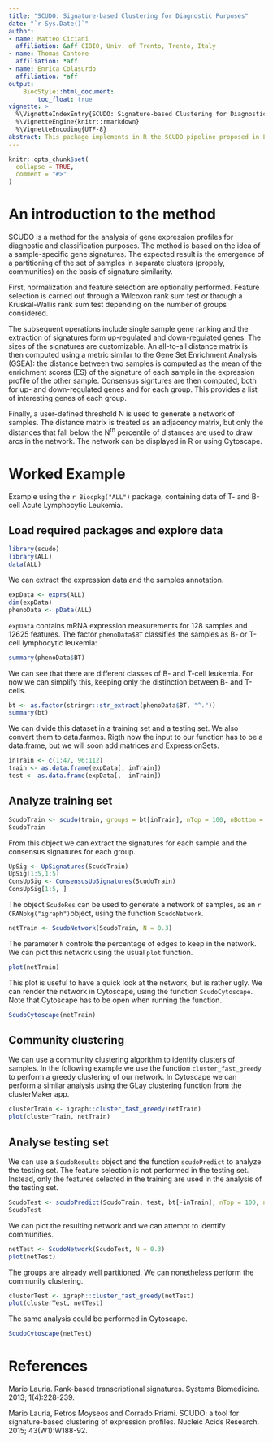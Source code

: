 ```yaml
---
title: "SCUDO: Signature-based Clustering for Diagnostic Purposes"
date: "`r Sys.Date()`"
author:
- name: Matteo Ciciani
  affiliation: &aff CIBIO, Univ. of Trento, Trento, Italy
- name: Thomas Cantore
  affiliation: *aff
- name: Enrica Colasurdo
  affiliation: *aff
output:
    BiocStyle::html_document:
        toc_float: true
vignette: >
  %\VignetteIndexEntry{SCUDO: Signature-based Clustering for Diagnostic Purposes}
  %\VignetteEngine{knitr::rmarkdown}
  %\VignetteEncoding{UTF-8}
abstract: This package implements in R the SCUDO pipeline proposed in Lauria (2013) and Lauria, Moyseos, Priami (2015).
---
```


```r
knitr::opts_chunk$set(
  collapse = TRUE,
  comment = "#>"
)
```

# An introduction to the method

SCUDO is a method for the analysis of gene expression profiles for diagnostic and classification purposes. The method is based on the idea of a sample-specific gene signatures. The expected result is the emergence of a partitioning of the set of samples in separate clusters (propely, communities) on the basis of signature similarity.

First, normalization and feature selection are optionally performed. Feature selection is carried out through a Wilcoxon rank sum test or through a Kruskal-Wallis rank sum test depending on the number of groups considered.

The subsequent operations include single sample gene ranking and the extraction of signatures form up-regulated and down-regulated genes. The sizes of the signatures are customizable. An all-to-all distance matrix is then computed using a metric similar to the Gene Set Enrichment Analysis (GSEA): the distance between two samples is computed as the mean of the enrichment scores (ES) of the signature of each sample in the expression profile of the other sample. Consensus signtures are then computed, both for up- and down-regulated genes and for each group. This provides a list of interesting genes of each group.

Finally, a user-defined threshold N is used to generate a network of samples. The distance matrix is treated as an adjacency matrix, but only the distances that fall below the N^th^ percentile of distances are used to draw arcs in the network. The network can be displayed in R or using Cytoscape. 

# Worked Example

Example using the `r Biocpkg("ALL")` package, containing data of T- and B-cell Acute Lymphocytic Leukemia.

## Load required packages and explore data

```r
library(scudo)
library(ALL)
data(ALL)
```

We can extract the expression data and the samples annotation.

```r
expData <- exprs(ALL)
dim(expData)
phenoData <- pData(ALL)
```

`expData` contains mRNA expression measurements for 128 samples and 12625 features. The factor `phenoData$BT` classifies the samples as B- or T-cell lymphocytic leukemia:

```r
summary(phenoData$BT)
```

We can see that there are different classes of B- and T-cell leukemia. For now we can simplify this, keeping only the distinction between B- and T-cells.

```r
bt <- as.factor(stringr::str_extract(phenoData$BT, "^."))
summary(bt)
```

We can divide this dataset in a training set and a testing set. We also convert them to data.farmes. Rigth now the input to our function has to be a data.frame, but we will soon add matrices and ExpressionSets.

```r
inTrain <- c(1:47, 96:112)
train <- as.data.frame(expData[, inTrain])
test <- as.data.frame(expData[, -inTrain])
```



## Analyze training set

```r
ScudoTrain <- scudo(train, groups = bt[inTrain], nTop = 100, nBottom = 100, pValue = 0.1)
ScudoTrain
```

From this object we can extract the signatures for each sample and the consensus signatures for each group.

```r
UpSig <- UpSignatures(ScudoTrain)
UpSig[1:5,1:5]
ConsUpSig <- ConsensusUpSignatures(ScudoTrain)
ConsUpSig[1:5, ]
```

The object `ScudoRes` can be used to generate a network of samples, as an `r CRANpkg("igraph")`object, using the function `ScudoNetwork`.

```r
netTrain <- ScudoNetwork(ScudoTrain, N = 0.3)
```

The parameter `N` controls the percentage of edges to keep in the network. We can plot this network using the usual `plot` function.

```r
plot(netTrain)
```

This plot is useful to have a quick look at the network, but is rather ugly. We can render the network in Cytoscape, using the function `ScudoCytoscape`. Note that Cytoscape has to be open when running the function.

```r
ScudoCytoscape(netTrain)
```

## Community clustering

We can use a community clustering algorithm to identify clusters of samples. In the following example we use the function `cluster_fast_greedy` to perform a greedy clustering of our network. In Cytoscape we can perform a similar analysis using the GLay clustering function from the clusterMaker app.

```r
clusterTrain <- igraph::cluster_fast_greedy(netTrain)
plot(clusterTrain, netTrain)
```

## Analyse testing set

We can use a `ScudoResults` object and the function `scudoPredict` to analyze the testing set. The feature selection is not performed in the testing set. Instead, only the features selected in the training are used in the analysis of the testing set.

```r
ScudoTest <- scudoPredict(ScudoTrain, test, bt[-inTrain], nTop = 100, nBottom = 100)
ScudoTest
```

We can plot the resulting network and we can attempt to identify communities.

```r
netTest <- ScudoNetwork(ScudoTest, N = 0.3)
plot(netTest)
```

The groups are already well partitioned. We can nonetheless perform the community clustering.

```r
clusterTest <- igraph::cluster_fast_greedy(netTest)
plot(clusterTest, netTest)
```

The same analysis could be performed in Cytoscape.

```r
ScudoCytoscape(netTest)
```


# References

Mario Lauria. Rank-based transcriptional signatures. Systems Biomedicine. 2013; 1(4):228-239.

Mario Lauria, Petros Moyseos and Corrado Priami. SCUDO: a tool for signature-based clustering of expression profiles. Nucleic Acids Research. 2015; 43(W1):W188-92.

